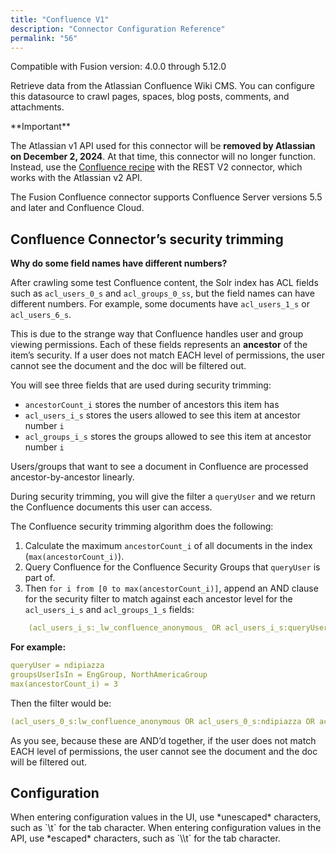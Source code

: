 ```yaml
---
title: "Confluence V1"
description: "Connector Configuration Reference"
permalink: "56"
---
```


Compatible with Fusion version: 4.0.0 through 5.12.0

Retrieve data from the Atlassian Confluence Wiki CMS. You can configure this datasource to crawl pages, spaces, blog posts, comments, and attachments.

<Tip>
**Important**

The Atlassian v1 API used for this connector will be **removed by Atlassian on December 2, 2024**. At that time, this connector will no longer function. Instead, use the [Confluence recipe](/fusion-connectors/8sbhj5/confluence) with the REST V2 connector, which works with the Atlassian v2 API.
</Tip>



The Fusion Confluence connector supports Confluence Server versions 5.5 and later and Confluence Cloud.

## Confluence Connector’s security trimming

**Why do some field names have different numbers?**

After crawling some test Confluence content, the Solr index has ACL fields such as `acl_users_0_s` and `acl_groups_0_ss`, but the field names can have different numbers. For example, some documents have `acl_users_1_s` or `acl_users_6_s`.

This is due to the strange way that Confluence handles user and group viewing permissions. Each of these fields represents an **ancestor** of the item’s security. If a user does not match EACH level of permissions, the user cannot see the document and the doc will be filtered out.

You will see three fields that are used during security trimming:

* `ancestorCount_i` stores the number of ancestors this item has
* `acl_users_i_s` stores the users allowed to see this item at ancestor number `i`
* `acl_groups_i_s` stores the groups allowed to see this item at ancestor number `i`

Users/groups that want to see a document in Confluence are processed ancestor-by-ancestor linearly.

During security trimming, you will give the filter a `queryUser` and we return the Confluence documents this user can access.

The Confluence security trimming algorithm does the following:

1. Calculate the maximum `ancestorCount_i` of all documents in the index (`max(ancestorCount_i)`).
2. Query Confluence for the Confluence Security Groups that `queryUser` is part of.
3. Then `for i from [0 to max(ancestorCount_i)]`, append an AND clause for the security filter to match against each ancestor level for the `acl_users_i_s` and `acl_groups_1_s` fields:

```yaml
    (acl_users_i_s:_lw_confluence_anonymous_ OR acl_users_i_s:queryUser OR acl_group_i_s:group1 OR acl_group_i_s:group2 ... )

```

**For example:**

```yaml
queryUser = ndipiazza
groupsUserIsIn = EngGroup, NorthAmericaGroup
max(ancestorCount_i) = 3

```

Then the filter would be:

```yaml
(acl_users_0_s:lw_confluence_anonymous OR acl_users_0_s:ndipiazza OR acl_group_0_s:EngGroup OR acl_group_0_s:NorthAmericaGroup) AND(acl_users_1_s:lw_confluence_anonymous OR acl_users_1_s:ndipiazza OR acl_group_1_s:EngGroup OR acl_group_1_s:NorthAmericaGroup) AND(acl_users_2_s:lw_confluence_anonymous OR acl_users_2_s:ndipiazza OR acl_group_2_s:EngGroup OR acl_group_2_s:NorthAmericaGroup)

```

As you see, because these are AND’d together, if the user does not match EACH level of permissions, the user cannot see the document and the doc will be filtered out.

## Configuration

<Tip>
When entering configuration values in the UI, use *unescaped* characters, such as `\t` for the tab character. When entering configuration values in the API, use *escaped* characters, such as `\\t` for the tab character.
</Tip>




<SchemaParamFields schema={schema}/>

